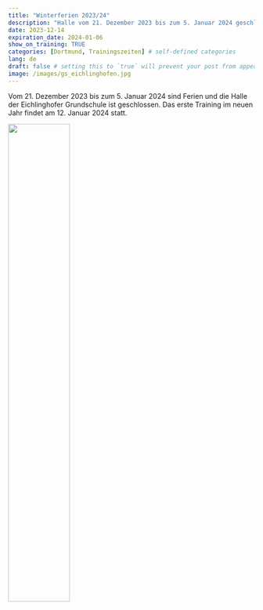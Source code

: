 ```yaml
---
title: "Winterferien 2023/24"
description: "Halle vom 21. Dezember 2023 bis zum 5. Januar 2024 geschlossen"
date: 2023-12-14
expiration_date: 2024-01-06
show_on_training: TRUE
categories: [Dortmund, Trainingszeiten] # self-defined categories
lang: de
draft: false # setting this to `true` will prevent your post from appearing on your listing page until you're ready!
image: /images/gs_eichlinghofen.jpg
---
```


Vom 21.
Dezember 2023 bis zum 5.
Januar 2024 sind Ferien und die Halle der Eichlinghofer Grundschule ist geschlossen.
Das erste Training im neuen Jahr findet am 12.
Januar 2024 statt.

![](/images/gs_eichlinghofen.jpg){width="50%"}
